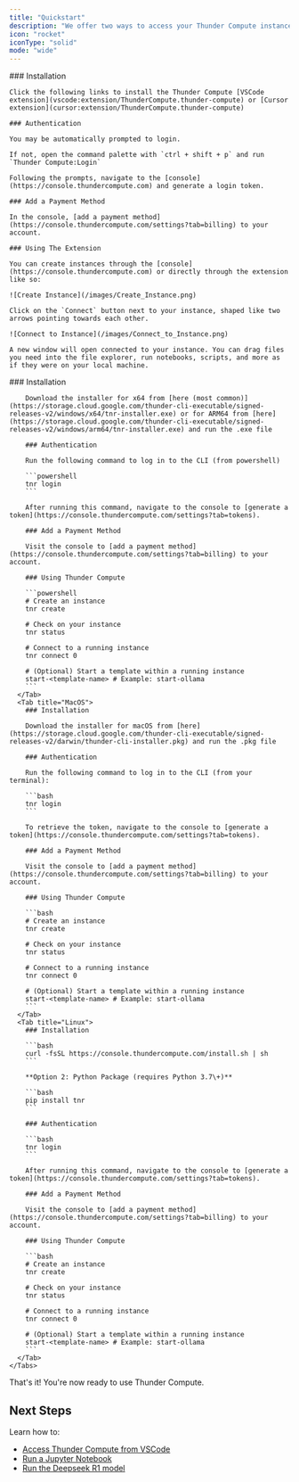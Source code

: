 ```yaml
---
title: "Quickstart"
description: "We offer two ways to access your Thunder Compute instances: a CLI tool and a VSCode extension. To develop with full access to files on the instance, we recommend the VSCode extension. To quickly launch templates, use the CLI. "
icon: "rocket"
iconType: "solid"
mode: "wide"
---
```


<Tabs>
  <Tab title="VSCode / Cursor (Recommended)">
    ### Installation

    Click the following links to install the Thunder Compute [VSCode extension](vscode:extension/ThunderCompute.thunder-compute) or [Cursor extension](cursor:extension/ThunderCompute.thunder-compute)

    ### Authentication

    You may be automatically prompted to login.

    If not, open the command palette with `ctrl + shift + p` and run `Thunder Compute:Login`

    Following the prompts, navigate to the [console](https://console.thundercompute.com) and generate a login token.

    ### Add a Payment Method

    In the console, [add a payment method](https://console.thundercompute.com/settings?tab=billing) to your account.

    ### Using The Extension

    You can create instances through the [console](https://console.thundercompute.com) or directly through the extension like so:

    ![Create Instance](/images/Create_Instance.png)

    Click on the `Connect` button next to your instance, shaped like two arrows pointing towards each other.

    ![Connect to Instance](/images/Connect_to_Instance.png)

    A new window will open connected to your instance. You can drag files you need into the file explorer, run notebooks, scripts, and more as if they were on your local machine.
  </Tab>
  <Tab title="CLI">
    <Tabs>
      <Tab title="Windows">
        ### Installation

        Download the installer for x64 from [here (most common)](https://storage.cloud.google.com/thunder-cli-executable/signed-releases-v2/windows/x64/tnr-installer.exe) or for ARM64 from [here](https://storage.cloud.google.com/thunder-cli-executable/signed-releases-v2/windows/arm64/tnr-installer.exe) and run the .exe file

        ### Authentication

        Run the following command to log in to the CLI (from powershell)

        ```powershell
        tnr login
        ```

        After running this command, navigate to the console to [generate a token](https://console.thundercompute.com/settings?tab=tokens).

        ### Add a Payment Method

        Visit the console to [add a payment method](https://console.thundercompute.com/settings?tab=billing) to your account.

        ### Using Thunder Compute

        ```powershell
        # Create an instance
        tnr create
        
        # Check on your instance
        tnr status
        
        # Connect to a running instance
        tnr connect 0
        
        # (Optional) Start a template within a running instance
        start-<template-name> # Example: start-ollama
        ```
      </Tab>
      <Tab title="MacOS">
        ### Installation

        Download the installer for macOS from [here](https://storage.cloud.google.com/thunder-cli-executable/signed-releases-v2/darwin/thunder-cli-installer.pkg) and run the .pkg file

        ### Authentication

        Run the following command to log in to the CLI (from your terminal):

        ```bash
        tnr login
        ```

        To retrieve the token, navigate to the console to [generate a token](https://console.thundercompute.com/settings?tab=tokens).

        ### Add a Payment Method

        Visit the console to [add a payment method](https://console.thundercompute.com/settings?tab=billing) to your account.

        ### Using Thunder Compute

        ```bash
        # Create an instance
        tnr create
        
        # Check on your instance
        tnr status
        
        # Connect to a running instance
        tnr connect 0
        
        # (Optional) Start a template within a running instance
        start-<template-name> # Example: start-ollama
        ```
      </Tab>
      <Tab title="Linux">
        ### Installation

        ```bash
        curl -fsSL https://console.thundercompute.com/install.sh | sh
        ```

        **Option 2: Python Package (requires Python 3.7\+)**

        ```bash
        pip install tnr
        ```

        ### Authentication

        ```bash
        tnr login
        ```

        After running this command, navigate to the console to [generate a token](https://console.thundercompute.com/settings?tab=tokens).

        ### Add a Payment Method

        Visit the console to [add a payment method](https://console.thundercompute.com/settings?tab=billing) to your account.

        ### Using Thunder Compute

        ```bash
        # Create an instance
        tnr create
        
        # Check on your instance
        tnr status
        
        # Connect to a running instance
        tnr connect 0
        
        # (Optional) Start a template within a running instance
        start-<template-name> # Example: start-ollama
        ```
      </Tab>
    </Tabs>
  </Tab>
</Tabs>

That's it\! You're now ready to use Thunder Compute.

## Next Steps

Learn how to:

- [Access Thunder Compute from VSCode](/guides/vscode-integration-for-thunder-compute)
- [Run a Jupyter Notebook](/guides/running-jupyter-notebooks-on-thunder-compute)
- [Run the Deepseek R1 model](/guides/deepseek-r1-running-locally-on-thunder-compute)